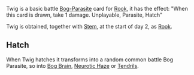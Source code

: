{{Card
|decktype = Battle
|cardtype = Parasite
|expreq = 10
|character = Rook}}
{{Quote|Stop picking at it, it's only going to get worse.}}

Twig is a basic battle [[Bog Parasites|Bog-Parasite]] card for [[Rook]], it has the effect: "When this card is drawn, take 1 damage. Unplayable, Parasite, Hatch"

Twig is obtained, together with [[Stem]], at the start of day 2, as [[Rook]].

== Hatch ==
When Twig hatches it transforms into a random common battle Bog Parasite, so into [[Bog Brain]], [[Neurotic Haze]] or [[Tendrils]].